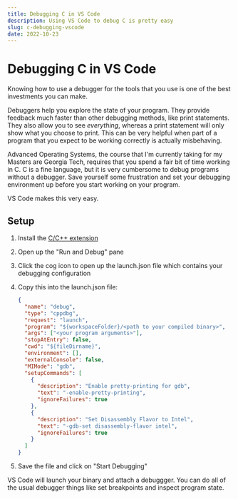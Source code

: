 ```yaml
---
title: Debugging C in VS Code
description: Using VS Code to debug C is pretty easy
slug: c-debugging-vscode
date: 2022-10-23
---
```


# Debugging C in VS Code

Knowing how to use a debugger for the tools that you use is one of the best investments you can make.

Debuggers help you explore the state of your program. They provide feedback much faster than other debugging methods, like print statements. They also allow you to see _everything_, whereas a print statement will only show what you choose to print. This can be very helpful when part of a program that you expect to be working correctly is actually misbehaving.

Advanced Operating Systems, the course that I'm currently taking for my Masters are Georgia Tech, requires that you spend a fair bit of time working in C. C is a fine language, but it is very cumbersome to debug programs without a debugger. Save yourself some frustration and set your debugging environment up before you start working on your program.

VS Code makes this very easy.

## Setup

1. Install the [C/C++ extension](https://marketplace.visualstudio.com/items?itemName=ms-vscode.cpptools)
1. Open up the "Run and Debug" pane
1. Click the cog icon to open up the launch.json file which contains your debugging configuration
1. Copy this into the launch.json file:

   ```json
   {
     "name": "debug",
     "type": "cppdbg",
     "request": "launch",
     "program": "${workspaceFolder}/<path to your compiled binary>",
     "args": ["<your program arguments>"],
     "stopAtEntry": false,
     "cwd": "${fileDirname}",
     "environment": [],
     "externalConsole": false,
     "MIMode": "gdb",
     "setupCommands": [
       {
         "description": "Enable pretty-printing for gdb",
         "text": "-enable-pretty-printing",
         "ignoreFailures": true
       },
       {
         "description": "Set Disassembly Flavor to Intel",
         "text": "-gdb-set disassembly-flavor intel",
         "ignoreFailures": true
       }
     ]
   }
   ```

1. Save the file and click on "Start Debugging"

VS Code will launch your binary and attach a debuggger. You can do all of the usual debugger things like set breakpoints and inspect program state.
